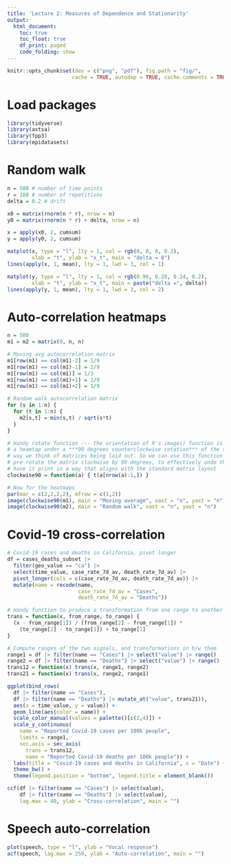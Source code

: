 ```yaml
---
title: 'Lecture 2: Measures of Dependence and Stationarity'
output:
  html_document:
    toc: true
    toc_float: true
    df_print: paged
    code_folding: show
---
```


```r
knitr::opts_chunk$set(dev = c("png", "pdf"), fig.path = "fig/",
                     cache = TRUE, autodep = TRUE, cache.comments = TRUE)
```

# Load packages

```r
library(tidyverse)
library(astsa)
library(fpp3)
library(epidatasets)
```

# Random walk

```r
n = 500 # number of time points
r = 100 # number of repetitions
delta = 0.2 # drift

x0 = matrix(rnorm(n * r), nrow = n)
y0 = matrix(rnorm(n * r) + delta, nrow = n)

x = apply(x0, 2, cumsum)
y = apply(y0, 2, cumsum)

matplot(x, type = "l", lty = 1, col = rgb(0, 0, 0, 0.2),
        xlab = "t", ylab = "x_t", main = "delta = 0")
lines(apply(x, 1, mean), lty = 1, lwd = 3, col = 1)

matplot(y, type = "l", lty = 1, col = rgb(0.96, 0.28, 0.24, 0.2),
        xlab = "t", ylab = "x_t", main = paste("delta =", delta))
lines(apply(y, 1, mean), lty = 1, lwd = 3, col = 2)
```

# Auto-correlation heatmaps

```r
n = 500
m1 = m2 = matrix(0, n, n)

# Moving avg autocorrelation matrix
m1[row(m1) == col(m1)-2] = 1/9
m1[row(m1) == col(m1)-1] = 2/9
m1[row(m1) == col(m1)] = 1/3
m1[row(m1) == col(m1)+1] = 2/9
m1[row(m1) == col(m1)+2] = 1/9

# Random walk autocorrelation matrix
for (s in 1:n) {
  for (t in 1:n) {
    m2[s,t] = min(s,t) / sqrt(s*t)
  }
}

# Handy rotate function --- the orientation of R's image() function is to plot
# a heamtap under a ***90 degrees counterclockwise rotation*** of the standard
# way we think of matrices being laid out. So we can use this function below to
# pre-rotate the matrix clockwise by 90 degrees, to effectively undo this and
# have it print in a way that aligns with the standard matrix layout
clockwise90 = function(a) { t(a[nrow(a):1,]) }

# Now for the heatmaps
par(mar = c(2,2,2,2), mfrow = c(1,2))
image(clockwise90(m1), main = "Moving average", xaxt = "n", yaxt = "n")
image(clockwise90(m2), main = "Random walk", xaxt = "n", yaxt = "n")
```

# Covid-19 cross-correlation

```r
# Covid-19 cases and deaths in California, pivot longer
df = cases_deaths_subset |>
  filter(geo_value == "ca") |>
  select(time_value, case_rate_7d_av, death_rate_7d_av) |>
  pivot_longer(cols = c(case_rate_7d_av, death_rate_7d_av)) |>
  mutate(name = recode(name, 
                       case_rate_7d_av = "Cases", 
                       death_rate_7d_av = "Deaths"))

# Handy function to produce a transformation from one range to another
trans = function(x, from_range, to_range) {
  (x - from_range[1]) / (from_range[2] - from_range[1]) *
    (to_range[2] - to_range[1]) + to_range[1]
}

# Compute ranges of the two signals, and transformations in b/w them
range1 = df |> filter(name == "Cases") |> select("value") |> range()
range2 = df |> filter(name == "Deaths") |> select("value") |> range()
trans12 = function(x) trans(x, range1, range2)
trans21 = function(x) trans(x, range2, range1)

ggplot(bind_rows(
  df |> filter(name == "Cases"),
  df |> filter(name == "Deaths") |> mutate_at("value", trans21)),
  aes(x = time_value, y = value)) +
  geom_line(aes(color = name)) +
  scale_color_manual(values = palette()[c(2,4)]) +
  scale_y_continuous(
    name = "Reported Covid-19 cases per 100k people", 
    limits = range1,
    sec.axis = sec_axis(
      trans = trans12, 
      name = "Reported Covid-19 deaths per 100k people")) +
  labs(title = "Covid-19 cases and deaths in California", x = "Date") +
  theme_bw() + 
  theme(legend.position = "bottom", legend.title = element_blank())

ccf(df |> filter(name == "Cases") |> select(value),
    df |> filter(name == "Deaths") |> select(value),
    lag.max = 40, ylab = "Cross-correlation", main = "")
```

# Speech auto-correlation

```r
plot(speech, type = "l", ylab = "Vocal response")
acf(speech, lag.max = 250, ylab = "Auto-correlation", main = "")
```